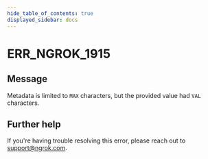 ```yaml
---
hide_table_of_contents: true
displayed_sidebar: docs
---
```



# ERR_NGROK_1915

## Message

Metadata is limited to `MAX` characters, but the provided value had `VAL` characters.

<ErrorDetails error="err_ngrok_1915" />

## Further help

If you're having trouble resolving this error, please reach out to [support@ngrok.com](mailto:support@ngrok.com?subject=Help%20with%20ERR_NGROK_1915).
